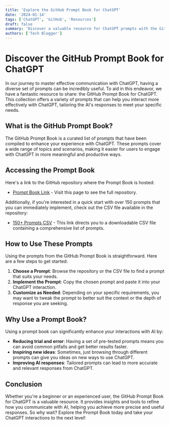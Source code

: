 ```yaml
---
title: 'Explore the GitHub Prompt Book for ChatGPT'
date: '2024-01-14'
tags: ['ChatGPT', 'GitHub', 'Resources']
draft: false
summary: 'Discover a valuable resource for ChatGPT prompts with the GitHub Prompt Book, including a direct link to over 150 ready-to-use prompts in a CSV format.'
authors: ['Tech Blogger']
---
```


# Discover the GitHub Prompt Book for ChatGPT

In our journey to master effective communication with ChatGPT, having a diverse set of prompts can be incredibly useful. To aid in this endeavor, we have a fantastic resource to share: the GitHub Prompt Book for ChatGPT. This collection offers a variety of prompts that can help you interact more effectively with ChatGPT, tailoring the AI's responses to meet your specific needs.

## What is the GitHub Prompt Book?

The GitHub Prompt Book is a curated list of prompts that have been compiled to enhance your experience with ChatGPT. These prompts cover a wide range of topics and scenarios, making it easier for users to engage with ChatGPT in more meaningful and productive ways.

## Accessing the Prompt Book

Here's a link to the GitHub repository where the Prompt Book is hosted:
- [Prompt Book Link](https://github.com/f/awesome-chatgpt-prompts) - Visit this page to see the full repository.

Additionally, if you're interested in a quick start with over 150 prompts that you can immediately implement, check out the CSV file available in the repository:
- [150+ Prompts CSV](https://github.com/f/awesome-chatgpt-prompts/blob/main/prompts.csv) - This link directs you to a downloadable CSV file containing a comprehensive list of prompts.

## How to Use These Prompts

Using the prompts from the GitHub Prompt Book is straightforward. Here are a few steps to get started:
1. **Choose a Prompt**: Browse the repository or the CSV file to find a prompt that suits your needs.
2. **Implement the Prompt**: Copy the chosen prompt and paste it into your ChatGPT interaction.
3. **Customize as Needed**: Depending on your specific requirements, you may want to tweak the prompt to better suit the context or the depth of response you are seeking.

## Why Use a Prompt Book?

Using a prompt book can significantly enhance your interactions with AI by:
- **Reducing trial and error**: Having a set of pre-tested prompts means you can avoid common pitfalls and get better results faster.
- **Inspiring new ideas**: Sometimes, just browsing through different prompts can give you ideas on new ways to use ChatGPT.
- **Improving AI responses**: Tailored prompts can lead to more accurate and relevant responses from ChatGPT.

## Conclusion

Whether you're a beginner or an experienced user, the GitHub Prompt Book for ChatGPT is a valuable resource. It provides insights and tools to refine how you communicate with AI, helping you achieve more precise and useful responses. So why wait? Explore the Prompt Book today and take your ChatGPT interactions to the next level!
